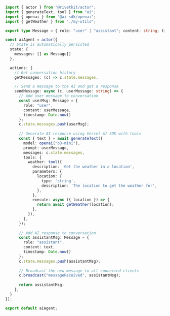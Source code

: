 ```typescript
import { actor } from "@rivetkit/actor";
import { generateText, tool } from "ai";
import { openai } from "@ai-sdk/openai";
import { getWeather } from "./my-utils";

export type Message = { role: "user" | "assistant"; content: string; timestamp: number; }

const aiAgent = actor({
  // State is automatically persisted
  state: { 
    messages: [] as Message[]
  },

  actions: {
    // Get conversation history
    getMessages: (c) => c.state.messages,

    // Send a message to the AI and get a response
    sendMessage: async (c, userMessage: string) => {
      // Add user message to conversation
      const userMsg: Message = { 
        role: "user", 
        content: userMessage,
        timestamp: Date.now()
      };
      c.state.messages.push(userMsg);
      
      // Generate AI response using Vercel AI SDK with tools
      const { text } = await generateText({
        model: openai("o3-mini"),
        prompt: userMessage,
        messages: c.state.messages,
        tools: {
          weather: tool({
            description: 'Get the weather in a location',
            parameters: {
              location: {
                type: 'string',
                description: 'The location to get the weather for',
              },
            },
            execute: async ({ location }) => {
              return await getWeather(location);
            },
          }),
        },
      });
      
      // Add AI response to conversation
      const assistantMsg: Message = { 
        role: "assistant", 
        content: text, 
        timestamp: Date.now() 
      };
      c.state.messages.push(assistantMsg);
      
      // Broadcast the new message to all connected clients
      c.broadcast("messageReceived", assistantMsg);
      
      return assistantMsg;
    },
  }
});

export default aiAgent;
```
